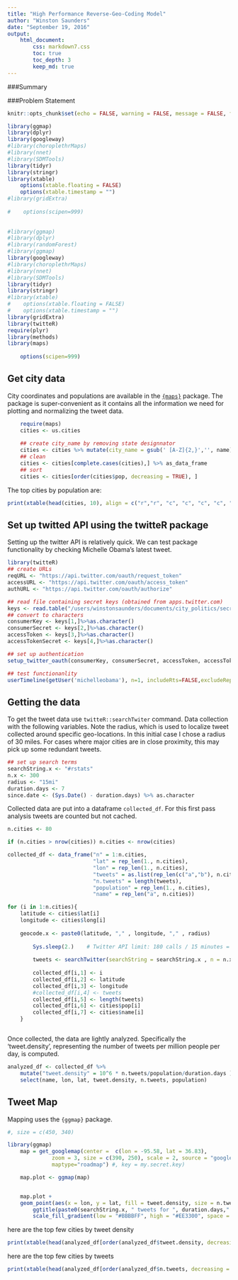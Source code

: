 ```yaml
---
title: "High Performance Reverse-Geo-Coding Model"
author: "Winston Saunders"
date: "September 19, 2016"
output: 
    html_document:
        css: markdown7.css
        toc: true
        toc_depth: 3
        keep_md: true
---
```


###Summary

  
###Problem Statement


```r
knitr::opts_chunk$set(echo = FALSE, warning = FALSE, message = FALSE, fig.align='center')
```



```r
library(ggmap)
library(dplyr)
library(googleway)
#library(choroplethrMaps)
#library(nnet)
#library(SDMTools)
library(tidyr)
library(stringr)
library(xtable)
    options(xtable.floating = FALSE)
    options(xtable.timestamp = "")
#library(gridExtra)
    
#    options(scipen=999)
    
    
#library(ggmap)
#library(dplyr)
#library(randomForest)
#library(ggmap)
library(googleway)
#library(choroplethrMaps)
#library(nnet)
#library(SDMTools)
library(tidyr)
library(stringr)
#library(xtable)
#    options(xtable.floating = FALSE)
#    options(xtable.timestamp = "")
library(gridExtra)
library(twitteR)
require(plyr)
library(methods)
library(maps)
    
    options(scipen=999)
```



## Get city data

City coordinates and populations are available in the [`{maps}`](https://cran.r-project.org/web/packages/maps/index.html) package. The package is super-convenient as it contains all the information we need for plotting and normalizing the tweet data. 

```r

    require(maps)
    cities <- us.cities
    
    ## create city_name by removing state designnator
    cities <- cities %>% mutate(city_name = gsub(' [A-Z]{2,}','', name))
    ## clean
    cities <- cities[complete.cases(cities),] %>% as_data_frame
    ## sort
    cities <- cities[order(cities$pop, decreasing = TRUE), ]

```
 
The top cities by population are:  

```r
print(xtable(head(cities, 10), align = c("r","r", "c", "c", "c", "c", "c", "c")), type="html", include.rownames=FALSE, include.colnames = TRUE)
```

## Set up twitted API using the twitteR package

Setting up the twitter API is relatively quick. We can test package functionality by checking Michelle Obama's latest tweet.

```r
library(twitteR)
## create URLs
reqURL <- "https://api.twitter.com/oauth/request_token"
accessURL <- "https://api.twitter.com/oauth/access_token"
authURL <- "https://api.twitter.com/oauth/authorize"

## read file containing secret keys (obtained from apps.twitter.com)
keys <- read.table("/users/winstonsaunders/documents/city_politics/secret_t.key.txt")
## convert to characters
consumerKey <- keys[1,]%>%as.character()
consumerSecret <- keys[2,]%>%as.character()
accessToken <- keys[3,]%>%as.character()
accessTokenSecret <- keys[4,]%>%as.character()

## set up authentication
setup_twitter_oauth(consumerKey, consumerSecret, accessToken, accessTokenSecret)

## test functionanlity
userTimeline(getUser('michelleobama'), n=1, includeRts=FALSE,excludeReplies=FALSE)

```

## Getting the data

To get the tweet data use `twitteR::searchTwiter` command. 
Data collection with the following variables. Note the radius, which is used to localize tweet collected around specific geo-locations. In this initial case I chose a radius of 30 miles. For cases where major cities are in close proximity, this may pick up some redundant tweets.  

```r

## set up search terms
searchString.x <- "#rstats"
n.x <- 300
radius <- "15mi"
duration.days <- 7
since.date <- (Sys.Date() - duration.days) %>% as.character

```

Collected data are put into a dataframe `collected_df`. For this first pass analysis tweets are counted but not cached.   

```r
n.cities <- 80

if (n.cities > nrow(cities)) n.cities <- nrow(cities)

collected_df <- data_frame("n" = 1:n.cities, 
                           "lat" = rep_len(1., n.cities),
                           "lon" = rep_len(1., n.cities),
                           "tweets" = as.list(rep_len(c("a","b"), n.cities)),
                           "n.tweets" = length(tweets),
                           "population" = rep_len(1., n.cities),
                           "name" = rep_len("a", n.cities))

for (i in 1:n.cities){
    latitude <- cities$lat[i]
    longitude <- cities$long[i]
    
    geocode.x <- paste0(latitude, "," , longitude, "," , radius)
        
        Sys.sleep(2.)    # Twitter API limit: 180 calls / 15 minutes = 12 seconds
        
        tweets <- searchTwitter(searchString = searchString.x , n = n.x , geocode = geocode.x, since = since.date)
        
        collected_df[i,1] <- i
        collected_df[i,2] <- latitude
        collected_df[i,3] <- longitude
        #collected_df[i,4] <- tweets
        collected_df[i,5] <- length(tweets)
        collected_df[i,6] <- cities$pop[i]
        collected_df[i,7] <- cities$name[i]
    }



```

Once collected, the data are lightly analyzed. Specifically the 'tweet.density', representing the number of tweets per million people per day, is computed.

```r

analyzed_df <- collected_df %>% 
    mutate("tweet.density" = 10^6 * n.tweets/population/duration.days ) %>% 
    select(name, lon, lat, tweet.density, n.tweets, population)


```

## Tweet Map

Mapping uses the `{ggmap}` package. 

```r

#, size = c(450, 340)

library(ggmap)
    map = get_googlemap(center =  c(lon = -95.58, lat = 36.83), 
              zoom = 3, size = c(390, 250), scale = 2, source = "google",
              maptype="roadmap") #, key = my.secret.key)

    map.plot <- ggmap(map)


    map.plot + 
    geom_point(aes(x = lon, y = lat, fill = tweet.density, size = n.tweets), data=analyzed_df, pch=21, color = "#33333399") +
        ggtitle(paste0(searchString.x, " tweets for ", duration.days," days since ", since.date)) + 
        scale_fill_gradient(low = "#BBBBFF", high = "#EE3300", space = "Lab", na.value = "grey50", guide = "colourbar")

```

here are the top few cities by tweet density

```r
print(xtable(head(analyzed_df[order(analyzed_df$tweet.density, decreasing = TRUE),c(-2,-3)], min(15, nrow(analyzed_df)))), type="html", include.rownames=FALSE, include.colnames = TRUE)
```

here are the top few cities by tweets

```r
print(xtable(head(analyzed_df[order(analyzed_df$n.tweets, decreasing = TRUE),c(-2,-3)], min(15, nrow(analyzed_df)))), type="html", include.rownames=FALSE, include.colnames = TRUE)
```





